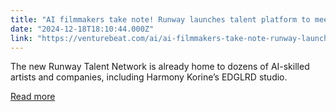 ```yaml
---
title: "AI filmmakers take note! Runway launches talent platform to meet, greet, and get hired"
date: "2024-12-18T18:10:44.000Z"
link: "https://venturebeat.com/ai/ai-filmmakers-take-note-runway-launches-talent-platform-to-meet-greet-and-get-hired/"
---
```


The new Runway Talent Network is already home to dozens of AI-skilled artists and companies, including Harmony Korine’s EDGLRD studio.

[Read more](https://venturebeat.com/ai/ai-filmmakers-take-note-runway-launches-talent-platform-to-meet-greet-and-get-hired/)
